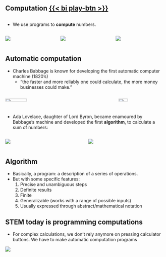 ::: {.content-visible unless-format="revealjs"}
# Computation <a href="/units/01/show/computation-p.qmd" target="_blank">{{< bi play-btn >}}</a>
:::

::: {.content-visible when-format="revealjs"}
##  {data-name="<b>1.2 COMPUTATION</b>"}
:::

-   We use programs to **compute** numbers.

::: {.content-visible when-format="revealjs"}
::: columns
::: {.column width="33%"}
![](/img/fred-flintstone-abacus.gif)
:::

::: {.column width="33%"}
![](/img/Poser-une-multiplication.gif)
:::

::: {.column width="33%"}
![](/img/calculator.gif)
:::
:::
:::

## Automatic computation {data-name="automatic computation"}

-   Charles Babbage is known for developing the first automatic computer machine (1820's)
    -   "the faster and more reliably one could calculate, the more money businesses could make."

::: columns
::: {.column width="70%"}
![](/img/Babbage-Analytical-Engine.jpg){width="45%"}
:::

::: {.column width="30%"}
![](/img/Charles_Babbage_-_1860.jpg){width="45%"}
:::
:::

-   Ada Lovelace, daughter of Lord Byron, became enamoured by Babbage's machine and developed the first **algorithm**, to calculate a sum of numbers:

::: columns
::: {.column width="30%"}
![](/img/adaalgorithm.png)
:::

::: {.column width="30%"}
![](/img/lovelace.jpg)
:::
:::

## Algorithm {data-name="algorithm"}

-   Basically, a program: a description of a series of operations.
-   But with some specific features:
    1.  Precise and unambiguous steps
    2.  Definite results
    3.  Finite
    4.  Generalizable (works with a range of possible inputs)
    5.  Usually expressed through abstract/mathematical notation

## STEM today is programming computations {data-name="STEM programming"}

-   For complex calculations, we don't rely anymore on pressing calculator buttons. We have to make automatic computation programs

[![](/img/animation_example_1.gif)](https://blogs.mathworks.com/pick/2021/03/26/animation-playback-controls-in-live-scripts-r2021a/)
